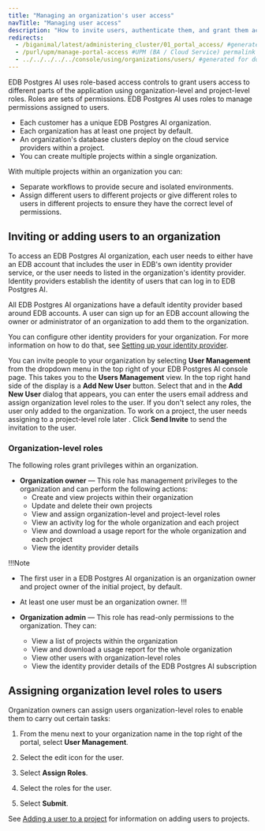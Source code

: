 ```yaml
---
title: "Managing an organization's user access"
navTitle: "Managing user access"
description: "How to invite users, authenticate them, and grant them access to EDB Postgres AI projects and organizations."
redirects:
  - /biganimal/latest/administering_cluster/01_portal_access/ #generated for BigAnimal URL path removal branch
  - /purl/upm/manage-portal-access #UPM (BA / Cloud Service) permalink
  - ../../../../../console/using/organizations/users/ #generated for docs/hm/release-1.2
---
```


EDB Postgres AI uses role-based access controls to grant users access to different parts of the application using organization-level and project-level roles. Roles are sets of permissions. 
EDB Postgres AI uses roles to manage permissions assigned to users.

-   Each customer has a unique EDB Postgres AI organization. 
-   Each organization has at least one project by default. 
-   An organization's database clusters deploy on the cloud service providers within a project. 
-   You can create multiple projects within a single organization.

With multiple projects within an organization you can: 

-   Separate workflows to provide secure and isolated environments. 
-   Assign different users to different projects or give different roles to users in different projects to ensure they have the correct level of permissions.

## Inviting or adding users to an organization

To access an EDB Postgres AI organization, each user needs to either have an EDB account that includes the user in EDB's own identity provider service, or the user needs to listed in the organization's identity provider. Identity providers establish the identity of users that can log in to EDB Postgres AI. 

All EDB Postgres AI organizations have a default identity provider based around EDB accounts. 
A user can sign up for an EDB account allowing the owner or administrator of an organization to add them to the organization.

You can configure other identity providers for your organization. For more information on how to do that, see [Setting up your identity provider](identity_provider/).

You can invite people to your organization by selecting **User Management** from the dropdown menu in the top right of your EDB Postgres AI console page. This takes you to the **Users Management** view. In the top right hand side of the display is a **Add New User** button. Select that and in the **Add New User** dialog that appears, you can enter the users email address and assign organization level roles to the user. If you don't select any roles, the user only added to the organization. To work on a project, the user needs assigning to a project-level role later . Click **Send Invite** to send the invitation to the user.

### Organization-level roles

The following roles grant privileges within an organization.

-   **Organization owner** — This role has management privileges to the organization and can perform the following actions:
    -   Create and view projects within their organization
    -   Update and delete their own projects
    -   View and assign organization-level and project-level roles 
    -   View an activity log for the whole organization and each project
    -   View and download a usage report for the whole organization and each project
    -   View the identity provider details

!!!Note

-   The first user in a EDB Postgres AI organization is an organization owner and project owner of the initial project, by default. 
-   At least one user must be an organization owner. 
!!!

-   **Organization admin** — This role has read-only permissions to the organization. They can:
    -   View a list of projects within the organization
    -   View and download a usage report for the whole organization 
    -   View other users with organization-level roles
    -   View the identity provider details of the EDB Postgres AI subscription

## Assigning organization level roles to users

Organization owners can assign users organization-level roles to enable them to carry out certain tasks:

1.  From the menu next to your organization name in the top right of the portal, select **User Management**.

2.  Select the edit icon for the user.

3.  Select **Assign Roles**.

4.  Select the roles for the user.

5.  Select **Submit**.

See [Adding a user to a project](/edb-postgres-ai/console/using/projects/users/#adding-a-user-to-a-project) for information on adding users to projects.
